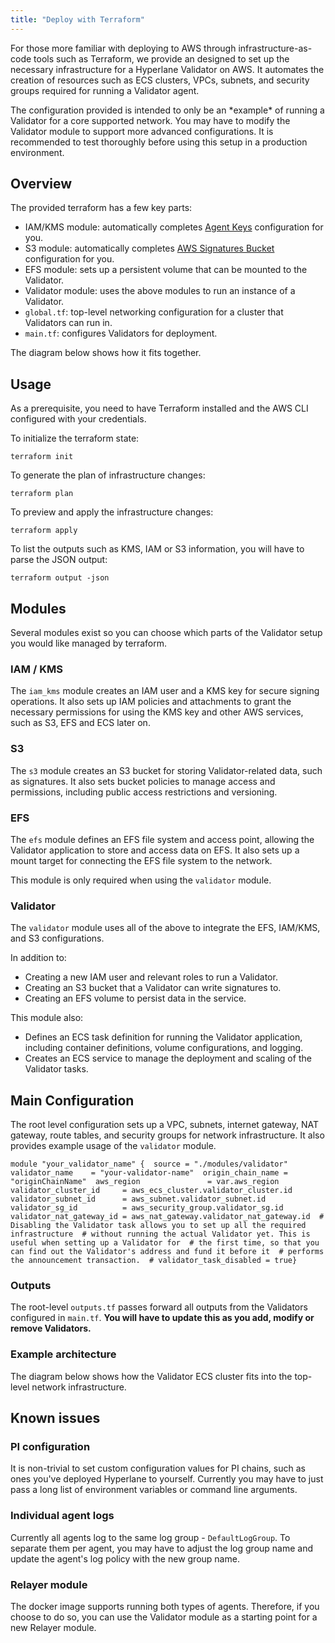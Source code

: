 ```yaml
---
title: "Deploy with Terraform"
---
```


For those more familiar with deploying to AWS through infrastructure-as-code tools such as Terraform, we provide an designed to set up the necessary infrastructure for a Hyperlane Validator on AWS. It automates the creation of resources such as ECS clusters, VPCs, subnets, and security groups required for running a Validator agent.

<Warning>
  The configuration provided is intended to only be an *example* of running a
  Validator for a core supported network. You may have to modify the Validator
  module to support more advanced configurations. It is recommended to test
  thoroughly before using this setup in a production environment.
</Warning>

## Overview

The provided terraform has a few key parts:

- IAM/KMS module: automatically completes [Agent Keys](/docs/operate/set-up-agent-keys) configuration for you.
- S3 module: automatically completes [AWS Signatures Bucket](/docs/operate/validators/validator-signatures-aws) configuration for you.
- EFS module: sets up a persistent volume that can be mounted to the Validator.
- Validator module: uses the above modules to run an instance of a Validator.
- `global.tf`: top-level networking configuration for a cluster that Validators can run in.
- `main.tf`: configures Validators for deployment.

The diagram below shows how it fits together.

## Usage

As a prerequisite, you need to have Terraform installed and the AWS CLI configured with your credentials.

To initialize the terraform state:

```
terraform init
```

To generate the plan of infrastructure changes:

```
terraform plan
```

To preview and apply the infrastructure changes:

```
terraform apply
```

To list the outputs such as KMS, IAM or S3 information, you will have to parse the JSON output:

```
terraform output -json
```

## Modules

Several modules exist so you can choose which parts of the Validator setup you would like managed by terraform.

### IAM / KMS

The `iam_kms` module creates an IAM user and a KMS key for secure signing operations. It also sets up IAM policies and attachments to grant the necessary permissions for using the KMS key and other AWS services, such as S3, EFS and ECS later on.

### S3

The `s3` module creates an S3 bucket for storing Validator-related data, such as signatures. It also sets bucket policies to manage access and permissions, including public access restrictions and versioning.

### EFS

The `efs` module defines an EFS file system and access point, allowing the Validator application to store and access data on EFS. It also sets up a mount target for connecting the EFS file system to the network.

<Note>This module is only required when using the `validator` module.</Note>

### Validator

The `validator` module uses all of the above to integrate the EFS, IAM/KMS, and S3 configurations.

In addition to:

- Creating a new IAM user and relevant roles to run a Validator.
- Creating an S3 bucket that a Validator can write signatures to.
- Creating an EFS volume to persist data in the service.

This module also:

- Defines an ECS task definition for running the Validator application, including container definitions, volume configurations, and logging.
- Creates an ECS service to manage the deployment and scaling of the Validator tasks.

## Main Configuration

The root level configuration sets up a VPC, subnets, internet gateway, NAT gateway, route tables, and security groups for network infrastructure. It also provides example usage of the `validator` module.

```
module "your_validator_name" {  source = "./modules/validator"  validator_name    = "your-validator-name"  origin_chain_name = "originChainName"  aws_region               = var.aws_region  validator_cluster_id     = aws_ecs_cluster.validator_cluster.id  validator_subnet_id      = aws_subnet.validator_subnet.id  validator_sg_id          = aws_security_group.validator_sg.id  validator_nat_gateway_id = aws_nat_gateway.validator_nat_gateway.id  # Disabling the Validator task allows you to set up all the required infrastructure  # without running the actual Validator yet. This is useful when setting up a Validator for  # the first time, so that you can find out the Validator's address and fund it before it  # performs the announcement transaction.  # validator_task_disabled = true}
```

### Outputs

The root-level `outputs.tf` passes forward all outputs from the Validators configured in `main.tf`. **You will have to update this as you add, modify or remove Validators.**

### Example architecture

The diagram below shows how the Validator ECS cluster fits into the top-level network infrastructure.

## Known issues

### PI configuration

It is non-trivial to set custom configuration values for PI chains, such as ones you've deployed Hyperlane to yourself. Currently you may have to just pass a long list of environment variables or command line arguments.

### Individual agent logs

Currently all agents log to the same log group - `DefaultLogGroup`. To separate them per agent, you may have to adjust the log group name and update the agent's log policy with the new group name.

### Relayer module

The docker image supports running both types of agents. Therefore, if you choose to do so, you can use the Validator module as a starting point for a new Relayer module.
